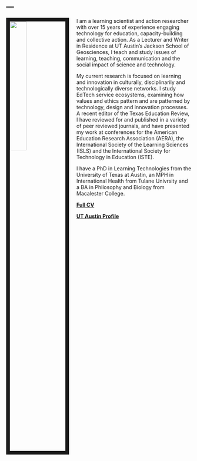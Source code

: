 ---
---

<link rel="stylesheet" href="styles.css" type="text/css">

<img src="./images/papendieck.jpg" style="width:30%; border:10px solid; margin-right: 20px" align="left">

I am a learning scientist and action researcher with over 15 years of experience engaging technology for education, capacity-building and collective action. As a Lecturer and Writer in Residence at UT Austin's Jackson School of Geosciences, I teach and study issues of learning, teaching, communication and the social impact of science and technology.  

My current research is focused on learning and innovation in culturally, disciplinarily and technologically diverse networks. I study EdTech service ecosystems, examining how values and ethics pattern and are patterned by technology, design and innovation processes. A recent editor of the Texas Education Review, I have reviewed for and published in a variety of peer reviewed journals, and have presented my work at conferences for the American Education Research Association (AERA), the International Society of the Learning Sciences (ISLS) and the International Society for Technology in Education (ISTE). 

I have a PhD in Learning Technologies from the University of Texas at Austin, an MPH in International Health from Tulane Univrsity and a BA in Philosophy and Biology from Macalester College. 

[**Full CV**](https://utexas.app.box.com/v/Papendieck-CV)

[**UT Austin Profile**](http://www.jsg.utexas.edu/researcher/adam_papendieck/)